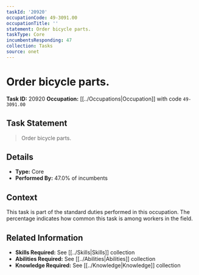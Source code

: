 ```yaml
---
taskId: '20920'
occupationCode: 49-3091.00
occupationTitle: ''
statement: Order bicycle parts.
taskType: Core
incumbentsResponding: 47
collection: Tasks
source: onet
---
```

# Order bicycle parts.

**Task ID:** 20920
**Occupation:** [[../Occupations|Occupation]] with code `49-3091.00`

## Task Statement

> Order bicycle parts.

## Details

- **Type:** Core
- **Performed By:** 47.0% of incumbents

## Context

This task is part of the standard duties performed in this occupation. The percentage indicates how common this task is among workers in the field.

## Related Information

- **Skills Required:** See [[../Skills|Skills]] collection
- **Abilities Required:** See [[../Abilities|Abilities]] collection
- **Knowledge Required:** See [[../Knowledge|Knowledge]] collection
